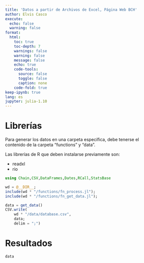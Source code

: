 ```yaml
---
title: 'Datos a partir de Archivos de Excel, Página Web BCH'
author: Elvis Casco
execute:
  echo: false
  warning: false
format: 
  html:
    toc: true
    toc-depth: 7
    warnings: false
    warning: false
    message: false
    echo: true
    code-tools:
      source: false
      toggle: false
      caption: none
    code-fold: true
keep-ipynb: true
lang: es
jupyter: julia-1.10
---
```


# Librerías

Para generar los datos en una carpeta específica, debe tenerse el contenido de la carpeta "functions" y "data".

Las librerías de R que deben instalarse previamente son:

- readxl
- rio

```julia
using Chain,CSV,DataFrames,Dates,RCall,StatsBase

wd = @__DIR__;
include(wd * "/functions/fn_process.jl");
include(wd * "/functions/fn_get_data.jl");
```

```julia
data = get_data()
CSV.write(
    wd * "/data/database.csv",
    data;
    delim = ";")
```

# Resultados

```julia
data
```
